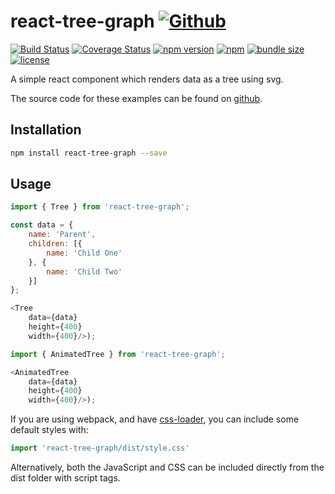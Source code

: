 
<Meta title="Introduction"/>

# react-tree-graph [![Github](https://img.shields.io/github/stars/jpb12/react-tree-graph?style=social)](https://github.com/jpb12/react-tree-graph)

[![Build Status](https://travis-ci.com/jpb12/react-tree-graph.svg?branch=master)](https://app.travis-ci.com/github/jpb12/react-tree-graph) [![Coverage Status](https://coveralls.io/repos/github/jpb12/react-tree-graph/badge.svg?branch=master)](https://coveralls.io/github/jpb12/react-tree-graph?branch=master) [![npm version](https://img.shields.io/npm/v/react-tree-graph.svg)](https://www.npmjs.com/package/react-tree-graph) [![npm](https://img.shields.io/npm/dt/react-tree-graph.svg)](https://www.npmjs.com/package/react-tree-graph) [![bundle size](https://img.shields.io/bundlephobia/minzip/react-tree-graph)](https://bundlephobia.com/result?p=react-tree-graph) [![license](https://img.shields.io/npm/l/react-tree-graph)](https://github.com/jpb12/react-tree-graph/blob/master/LICENSE)

A simple react component which renders data as a tree using svg.

The source code for these examples can be found on [github](https://github.com/jpb12/react-tree-graph/tree/gh-pages/code).

## Installation

```sh
npm install react-tree-graph --save
```

## Usage

```javascript
import { Tree } from 'react-tree-graph';

const data = {
	name: 'Parent',
	children: [{
		name: 'Child One'
	}, {
		name: 'Child Two'
	}]
};

<Tree
	data={data}
	height={400}
	width={400}/>);

import { AnimatedTree } from 'react-tree-graph';

<AnimatedTree
	data={data}
	height={400}
	width={400}/>);
```

If you are using webpack, and have [css-loader](https://www.npmjs.com/package/css-loader), you can include some default styles with:

```javascript
import 'react-tree-graph/dist/style.css'
```

Alternatively, both the JavaScript and CSS can be included directly from the dist folder with script tags.